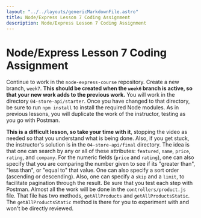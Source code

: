 ```yaml
---
layout: "../../layouts/genericMarkdownFile.astro"
title: Node/Express Lesson 7 Coding Assignment
description: Node/Express Lesson 7 Coding Assignment
---
```



# Node/Express Lesson 7 Coding Assignment

<ReviewLessonButton link="/node-express/lesson7-m1" />

Continue to work in the `node-express-course` repository. Create a new branch, `week7`. **This should be created when the `week6` branch is active, so that your new work adds to the previous work.** You will work in the directory `04-store-api/starter`. Once you have changed to that directory, be sure to run `npm install` to install the required Node modules. As in previous lessons, you will duplicate the work of the instructor, testing as you go with Postman.

**This is a difficult lesson, so take your time with it**, stopping the video as needed so that you understand what is being done. Also, if you get stuck, the instructor's solution is in the `04-store-api/final` directory. The idea is that one can search by any or all of these attributes: `featured`, `name`, `price`, `rating`, and `company`. For the numeric fields (`price` and `rating`), one can also specify that you are comparing the number given to see if its "greater than", "less than", or "equal to" that value. One can also specify a sort order (ascending or descending). Also, one can specify a `skip` and a `limit`, to facilitate pagination through the result. Be sure that you test each step with Postman. Almost all the work will be done in the `controllers/product.js` file. That file has two methods, `getAllProducts` and `getAllProductsStatic`. The `getAllProductsStatic` method is there for you to experiment with and won't be directly reviewed.
